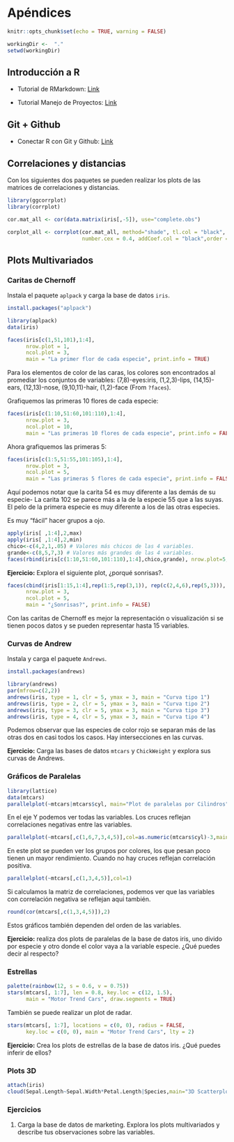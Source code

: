 # Apéndices

```r
knitr::opts_chunk$set(echo = TRUE, warning = FALSE)
```

```r
workingDir <-  "."
setwd(workingDir)
```

## Introducción a R

- Tutorial de RMarkdown: [Link](https://github.com/HaydeePeruyero/Rmarkdown_and_LaTeX/blob/main/ejemplo.Rmd)

- Tutorial Manejo de Proyectos: [Link](https://haydeeperuyero.github.io/Seminario_Estadistica/manejo-de-proyectos.html)

## Git + Github

- Conectar R con Git y Github: [Link](https://r-ladies-morelia.github.io/blog/conectar/)


## Correlaciones y distancias

Con los siguientes dos paquetes se pueden realizar los plots de las matrices de correlaciones y distancias.

```r
library(ggcorrplot)
library(corrplot)
```

```r
cor.mat_all <- cor(data.matrix(iris[,-5]), use="complete.obs")

corplot_all <- corrplot(cor.mat_all, method="shade", tl.col = "black", tl.srt = 45, 
                        number.cex = 0.4, addCoef.col = "black",order = "AOE",type = "upper",addshade = "all", diag = F)
```


## Plots Multivariados


### Caritas de Chernoff

Instala el paquete `aplpack` y carga la base de datos `iris`.

```r
install.packages("aplpack")
```

```r
library(aplpack)
data(iris)
```


```r
faces(iris[c(1,51,101),1:4],
      nrow.plot = 1, 
      ncol.plot = 3, 
      main = "La primer flor de cada especie", print.info = TRUE)
```

Para los elementos de color de las caras, los colores son encontrados al promediar los conjuntos de variables:  (7,8)-eyes:iris, (1,2,3)-lips, (14,15)-ears, (12,13)-nose, (9,10,11)-hair, (1,2)-face (From `?faces`).

Grafiquemos las primeras 10 flores de cada especie:

```r
faces(iris[c(1:10,51:60,101:110),1:4],
      nrow.plot = 3, 
      ncol.plot = 10, 
      main = "Las primeras 10 flores de cada especie", print.info = FALSE)
```


Ahora grafiquemos las primeras 5:

```r
faces(iris[c(1:5,51:55,101:105),1:4],
      nrow.plot = 3, 
      ncol.plot = 5, 
      main = "Las primeras 5 flores de cada especie", print.info = FALSE)
```

Aquí podemos notar que la carita 54 es muy diferente a las demás de su especie- La carita 102 se parece más a la de la especie 55 que a las suyas. El pelo de la primera especie es muy diferente a los de las otras especies.

Es muy "fácil" hacer grupos a ojo.

```r
apply(iris[ ,1:4],2,max)
apply(iris[ ,1:4],2,min)
chico<-c(4,2,1,.05) # Valores más chicos de las 4 variables.
grande<-c(8,5,7,3) # Valores más grandes de las 4 variables.
faces(rbind(iris[c(1:10,51:60,101:110),1:4],chico,grande), nrow.plot=5, ncol.plot=10,main="Primeros 10 de cada especie + chico + grande" )
```


**Ejercicio:** Explora el siguiente plot, ¿porqué sonrisas?.
```r
faces(cbind(iris[1:15,1:4],rep(1:5,rep(3,1)), rep(c(2,4,6),rep(5,3))),
      nrow.plot = 3, 
      ncol.plot = 5, 
      main = "¿Sonrisas?", print.info = FALSE)
```


Con las caritas de Chernoff es mejor la representación o visualización si se tienen pocos datos y se pueden representar hasta 15 variables.

### Curvas de Andrew

Instala y carga el paquete `Andrews`.

```r
install.packages(andrews)
```

```r
library(andrews)
par(mfrow=c(2,2))
andrews(iris, type = 1, clr = 5, ymax = 3, main = "Curva tipo 1")
andrews(iris, type = 2, clr = 5, ymax = 3, main = "Curva tipo 2")
andrews(iris, type = 3, clr = 5, ymax = 3, main = "Curva tipo 3")
andrews(iris, type = 4, clr = 5, ymax = 3, main = "Curva tipo 4")
```

Podemos observar que las especies de color rojo se separan más de las otras dos en casi todos los casos. Hay intersecciones en las curvas.

**Ejercicio:** Carga las bases de datos `mtcars` y `ChickWeight` y explora sus curvas de Andrews.

### Gráficos de Paralelas

```r
library(lattice)
data(mtcars)
parallelplot(~mtcars|mtcars$cyl, main="Plot de paralelas por Cilindros")
```

En el eje Y podemos ver todas las variables. Los cruces reflejan correlaciones negativas entre las variables. 

```r
parallelplot(~mtcars[,c(1,6,7,3,4,5)],col=as.numeric(mtcars$cyl)-3,main="Plot de paralelas por Cilindros" )
```

En este plot se pueden ver los grupos por colores, los que pesan poco tienen un mayor rendimiento. Cuando no hay cruces reflejan correlación positiva.

```r
parallelplot(~mtcars[,c(1,3,4,5)],col=1)
```

Si calculamos la matriz de correlaciones, podemos ver que las variables con correlación negativa se reflejan aqui también.

```r
round(cor(mtcars[,c(1,3,4,5)]),2)
```

Estos gráficos también dependen del orden de las variables.

**Ejercicio:** realiza dos plots de paralelas de la base de datos iris, uno divido por especie y otro donde el color vaya a la variable especie. ¿Qué puedes decir al respecto?

### Estrellas


```r
palette(rainbow(12, s = 0.6, v = 0.75))
stars(mtcars[, 1:7], len = 0.8, key.loc = c(12, 1.5),
      main = "Motor Trend Cars", draw.segments = TRUE)
```

También se puede realizar un plot de radar.

```r
stars(mtcars[, 1:7], locations = c(0, 0), radius = FALSE,
      key.loc = c(0, 0), main = "Motor Trend Cars", lty = 2)
```

**Ejercicio:** Crea los plots de estrellas de la base de datos iris. ¿Qué puedes inferir de ellos?

### Plots 3D

```r
attach(iris)
cloud(Sepal.Length~Sepal.Width*Petal.Length|Species,main="3D Scatterplot IRIS por Especie")
```


### Ejercicios

1. Carga la base de datos de marketing. Explora los plots multivariados y describe tus observaciones sobre las variables.


